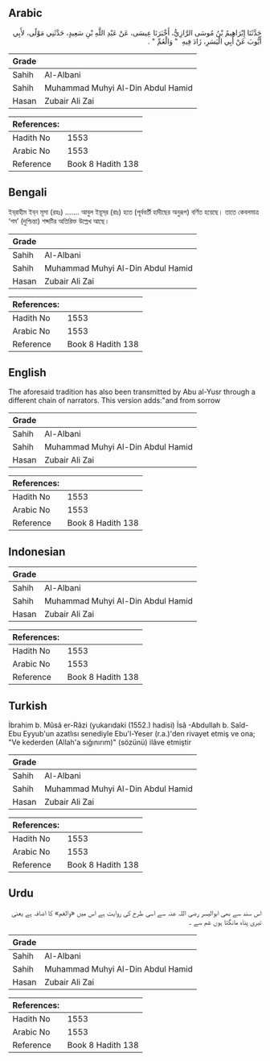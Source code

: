 ## Arabic


<div dir="rtl" lang="ar" style={{fontSize:'larger',backgroundColor:'#f8f9fa',padding:20}}>
حَدَّثَنَا إِبْرَاهِيمُ بْنُ مُوسَى الرَّازِيُّ، أَخْبَرَنَا عِيسَى، عَنْ عَبْدِ اللَّهِ بْنِ سَعِيدٍ، حَدَّثَنِي مَوْلًى، لأَبِي أَيُّوبَ عَنْ أَبِي الْيَسَرِ، زَادَ فِيهِ ‏ "‏ وَالْغَمِّ ‏"‏ ‏.‏
</div>
<div style={{backgroundColor:'#f8f9fa',padding:20, marginBottom: 10}}><table> <thead> <tr> <th>Grade</th> <th></th> </tr> </thead> <tbody> <tr><td>Sahih</td><td>Al-Albani</td></tr><tr><td>Sahih</td><td>Muhammad Muhyi Al-Din Abdul Hamid</td></tr><tr><td>Hasan</td><td>Zubair Ali Zai</td></tr></tbody></table><table> <thead> <tr> <th>References:</th> <th></th> </tr> </thead> <tbody><tr><td>Hadith No</td><td>1553</td></tr><tr><td>Arabic No</td><td>1553</td></tr><tr><td>Reference</td><td>Book 8 Hadith 138</td></tr></tbody></table></div>

## Bengali


<div dir="ltr" lang="bn" style={{fontSize:'larger',backgroundColor:'#f8f9fa',padding:20}}>
ইব্‌রাহীম ইব্‌ন মূসা (রহঃ) ....... আবুল ইয়ূস্‌র (রাঃ) হতে (পূর্ববর্তী হাদীছের অনুরূপ) বর্ণিত হয়েছে। তাতে কেবলমাত্র ‘গম’ (দুশ্চিন্তা) শব্দটির অতিরিক্ত উল্লেখ আছে।
</div>
<div style={{backgroundColor:'#f8f9fa',padding:20, marginBottom: 10}}><table> <thead> <tr> <th>Grade</th> <th></th> </tr> </thead> <tbody> <tr><td>Sahih</td><td>Al-Albani</td></tr><tr><td>Sahih</td><td>Muhammad Muhyi Al-Din Abdul Hamid</td></tr><tr><td>Hasan</td><td>Zubair Ali Zai</td></tr></tbody></table><table> <thead> <tr> <th>References:</th> <th></th> </tr> </thead> <tbody><tr><td>Hadith No</td><td>1553</td></tr><tr><td>Arabic No</td><td>1553</td></tr><tr><td>Reference</td><td>Book 8 Hadith 138</td></tr></tbody></table></div>

## English


<div dir="ltr" lang="en" style={{fontSize:'larger',backgroundColor:'#f8f9fa',padding:20}}>
The aforesaid tradition has also been transmitted by Abu al-Yusr through a different chain of narrators. This version adds:"and from sorrow
</div>
<div style={{backgroundColor:'#f8f9fa',padding:20, marginBottom: 10}}><table> <thead> <tr> <th>Grade</th> <th></th> </tr> </thead> <tbody> <tr><td>Sahih</td><td>Al-Albani</td></tr><tr><td>Sahih</td><td>Muhammad Muhyi Al-Din Abdul Hamid</td></tr><tr><td>Hasan</td><td>Zubair Ali Zai</td></tr></tbody></table><table> <thead> <tr> <th>References:</th> <th></th> </tr> </thead> <tbody><tr><td>Hadith No</td><td>1553</td></tr><tr><td>Arabic No</td><td>1553</td></tr><tr><td>Reference</td><td>Book 8 Hadith 138</td></tr></tbody></table></div>

## Indonesian


<div dir="ltr" lang="id" style={{fontSize:'larger',backgroundColor:'#f8f9fa',padding:20}}>

</div>
<div style={{backgroundColor:'#f8f9fa',padding:20, marginBottom: 10}}><table> <thead> <tr> <th>Grade</th> <th></th> </tr> </thead> <tbody> <tr><td>Sahih</td><td>Al-Albani</td></tr><tr><td>Sahih</td><td>Muhammad Muhyi Al-Din Abdul Hamid</td></tr><tr><td>Hasan</td><td>Zubair Ali Zai</td></tr></tbody></table><table> <thead> <tr> <th>References:</th> <th></th> </tr> </thead> <tbody><tr><td>Hadith No</td><td>1553</td></tr><tr><td>Arabic No</td><td>1553</td></tr><tr><td>Reference</td><td>Book 8 Hadith 138</td></tr></tbody></table></div>

## Turkish


<div dir="ltr" lang="tr" style={{fontSize:'larger',backgroundColor:'#f8f9fa',padding:20}}>
İbrahim b. Mûsâ er-Râzi (yukarıdaki (1552.) hadisi) İsâ -Abdullah b. Saîd- Ebu Eyyub'un azatlısı senediyle Ebu'l-Yeser (r.a.)'den rivayet etmiş ve ona; "Ve kederden (Allah'a sığınırım)" (sözünü) ilâve et­miştir
</div>
<div style={{backgroundColor:'#f8f9fa',padding:20, marginBottom: 10}}><table> <thead> <tr> <th>Grade</th> <th></th> </tr> </thead> <tbody> <tr><td>Sahih</td><td>Al-Albani</td></tr><tr><td>Sahih</td><td>Muhammad Muhyi Al-Din Abdul Hamid</td></tr><tr><td>Hasan</td><td>Zubair Ali Zai</td></tr></tbody></table><table> <thead> <tr> <th>References:</th> <th></th> </tr> </thead> <tbody><tr><td>Hadith No</td><td>1553</td></tr><tr><td>Arabic No</td><td>1553</td></tr><tr><td>Reference</td><td>Book 8 Hadith 138</td></tr></tbody></table></div>

## Urdu


<div dir="rtl" lang="ur" style={{fontSize:'larger',backgroundColor:'#f8f9fa',padding:20}}>
اس سند سے بھی ابوالیسر رضی اللہ عنہ سے اسی طرح کی روایت ہے اس میں «والغم» کا اضافہ ہے یعنی تیری پناہ مانگتا ہوں غم سے ۔
</div>
<div style={{backgroundColor:'#f8f9fa',padding:20, marginBottom: 10}}><table> <thead> <tr> <th>Grade</th> <th></th> </tr> </thead> <tbody> <tr><td>Sahih</td><td>Al-Albani</td></tr><tr><td>Sahih</td><td>Muhammad Muhyi Al-Din Abdul Hamid</td></tr><tr><td>Hasan</td><td>Zubair Ali Zai</td></tr></tbody></table><table> <thead> <tr> <th>References:</th> <th></th> </tr> </thead> <tbody><tr><td>Hadith No</td><td>1553</td></tr><tr><td>Arabic No</td><td>1553</td></tr><tr><td>Reference</td><td>Book 8 Hadith 138</td></tr></tbody></table></div>